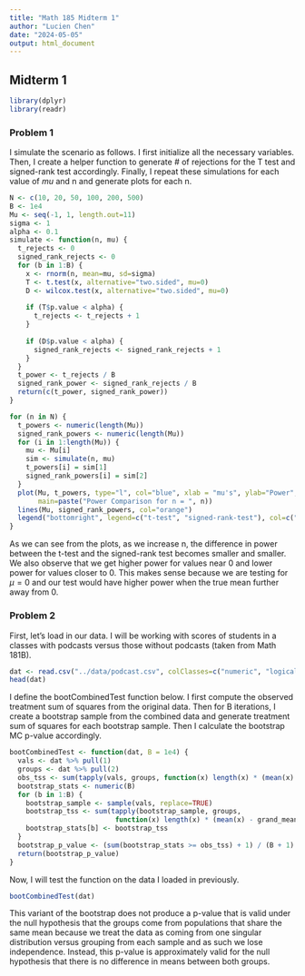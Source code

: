 ```yaml
---
title: "Math 185 Midterm 1"
author: "Lucien Chen"
date: "2024-05-05"
output: html_document
---
```


## Midterm 1
```r
library(dplyr)
library(readr)
```

### Problem 1

I simulate the scenario as follows. I first initialize all the necessary variables. Then, I create a helper function to generate # of rejections for the T test and signed-rank test accordingly. Finally, I repeat these simulations for each value of $mu$ and n and generate plots for each n.

```r
N <- c(10, 20, 50, 100, 200, 500)
B <- 1e4
Mu <- seq(-1, 1, length.out=11)
sigma <- 1
alpha <- 0.1
simulate <- function(n, mu) {
  t_rejects <- 0
  signed_rank_rejects <- 0
  for (b in 1:B) {
    x <- rnorm(n, mean=mu, sd=sigma)
    T <- t.test(x, alternative="two.sided", mu=0)
    D <- wilcox.test(x, alternative="two.sided", mu=0)
    
    if (T$p.value < alpha) {
      t_rejects <- t_rejects + 1
    }
    
    if (D$p.value < alpha) {
      signed_rank_rejects <- signed_rank_rejects + 1
    }
  }
  t_power <- t_rejects / B
  signed_rank_power <- signed_rank_rejects / B
  return(c(t_power, signed_rank_power))
}

for (n in N) {
  t_powers <- numeric(length(Mu))
  signed_rank_powers <- numeric(length(Mu))
  for (i in 1:length(Mu)) {
    mu <- Mu[i]
    sim <- simulate(n, mu)
    t_powers[i] = sim[1]
    signed_rank_powers[i] = sim[2]
  }
  plot(Mu, t_powers, type="l", col="blue", xlab = "mu's", ylab="Power",
       main=paste("Power Comparison for n = ", n))
  lines(Mu, signed_rank_powers, col="orange")
  legend("bottomright", legend=c("t-test", "signed-rank-test"), col=c("blue", "orange"), lty=1)
}
```

As we can see from the plots, as we increase n, the difference in power between the t-test and the signed-rank test becomes smaller and smaller. We also observe that we get higher power for values  near 0 and lower power for values closer to 0. This makes sense because we are testing for $\mu=0$ and our test would have higher power when the true mean further away from 0.

### Problem 2

First, let's load in our data. I will be working with scores of students in a classes with podcasts versus those without podcasts (taken from Math 181B).

```r
dat <- read.csv("../data/podcast.csv", colClasses=c("numeric", "logical"))
head(dat)
```

I define the bootCombinedTest function below. I first compute the observed treatment sum of squares from the original data. Then for B iterations, I create a bootstrap sample from the combined data and generate treatment sum of squares for each bootstrap sample. Then I calculate the bootstrap MC p-value accordingly.

```r
bootCombinedTest <- function(dat, B = 1e4) {
  vals <- dat %>% pull(1)
  groups <- dat %>% pull(2)
  obs_tss <- sum(tapply(vals, groups, function(x) length(x) * (mean(x) - grand_mean)^2))
  bootstrap_stats <- numeric(B)
  for (b in 1:B) {
    bootstrap_sample <- sample(vals, replace=TRUE)
    bootstrap_tss <- sum(tapply(bootstrap_sample, groups, 
                          function(x) length(x) * (mean(x) - grand_mean)^2))
    bootstrap_stats[b] <- bootstrap_tss
  }
  bootstrap_p_value <- (sum(bootstrap_stats >= obs_tss) + 1) / (B + 1)
  return(bootstrap_p_value)
}
```

Now, I will test the function on the data I loaded in previously.

```r
bootCombinedTest(dat)
```

This variant of the bootstrap does not produce a p-value that is valid under the null hypothesis that the groups come from populations that share the same mean because we treat the data as coming from one singular distribution versus grouping from each sample and as such we lose independence. Instead, this p-value is approximately valid for the null hypothesis that there is no difference in means between both groups. 